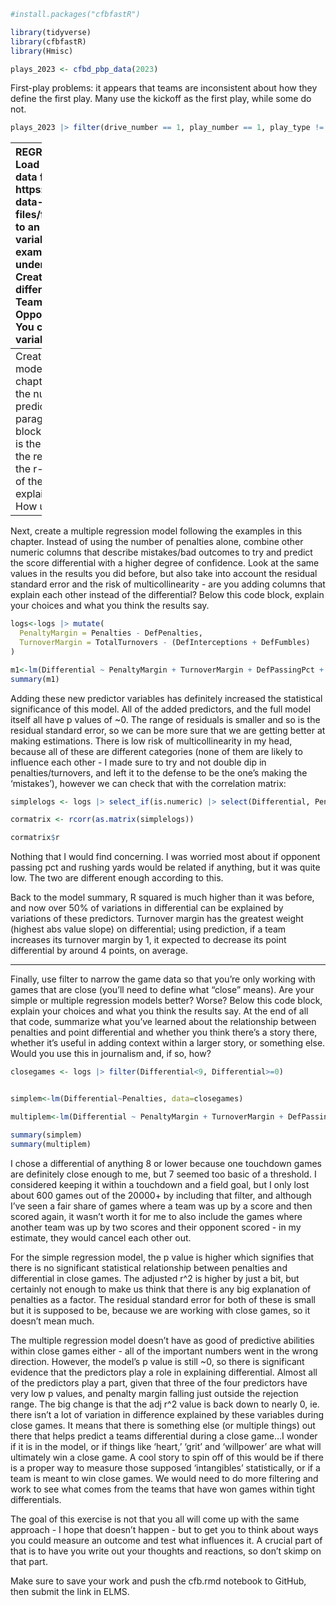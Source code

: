```r
#install.packages("cfbfastR")

library(tidyverse)
library(cfbfastR)
library(Hmisc)
```


```r
plays_2023 <- cfbd_pbp_data(2023)
```

First-play problems: it appears that teams are inconsistent about how they define the first play. Many use the kickoff as the first play, while some do not.

```r
plays_2023 |> filter(drive_number == 1, play_number == 1, play_type != 'Kickoff') |> distinct(home, play_type)
```

----------------
**REGRESSION ASSIGNMENT**
Load college football game data from https://dwillis.github.io/sports-data-files/footballlogs1123.csvLinks to an external site. into a variable called `logs` and examine it so that you understand the column names.
Create a new column for point differential between the TeamScore and OpponentScore using mutate. You can use the same `logs` variable.

```r
logs <- read_csv("https://dwillis.github.io/sports-data-files/footballlogs1123.csv")
```
------
Create a regression (a linear model, like we did in this chapter) investigating whether the number of penalties can predict the score differential. In a paragraph below this code block, describe the results: what is the p-value, and does it mean the results are random? Using the r-squared value, how much of the differential can be explained by penalty yards? How useful is this regression?
```r
logs <- logs |> mutate(
  Differential = TeamScore - OpponentScore
)
```
```r
m<-lm(Differential~Penalties, data=logs)
summary(m)
```
The p-value is below 0.05, which means that we would reject our null hypothesis (in this scenario, that there is no relationship between penalties and differential), therefore, there is some sort of relationship between penalties and differential. It means that the results are not random. However, when looking at the R^2 value of almost 0, pretty much none of the changes in differential can be solely explained by penalty yards. This regression is not very useful because it doesn't really show us which factors will influence differential. We need to test other predictor variables on the response to find the ideal model. Additionally, looking at the slope of penalties, it is also nearly 0, implying that we can't really tell if there is a positive or negative relationship between the two. 

-----
Next, create a multiple regression model following the examples in this chapter. Instead of using the number of penalties alone, combine other numeric columns that describe mistakes/bad outcomes to try and predict the score differential with a higher degree of confidence. Look at the same values in the results you did before, but also take into account the residual standard error and the risk of multicollinearity - are you adding columns that explain each other instead of the differential? Below this code block, explain your choices and what you think the results say.

```r
logs<-logs |> mutate(
  PenaltyMargin = Penalties - DefPenalties,
  TurnoverMargin = TotalTurnovers - (DefInterceptions + DefFumbles)
)

m1<-lm(Differential ~ PenaltyMargin + TurnoverMargin + DefPassingPct + DefRushingYds, data=logs)
summary(m1)
```
Adding these new predictor variables has definitely increased the statistical significance of this model. All of the added predictors, and the full model itself all have p values of ~0. The range of residuals is smaller and so is the residual standard error, so we can be more sure that we are getting better at making estimations. There is low risk of multicollinearity in my head, because all of these are different categories (none of them are likely to influence each other - I made sure to try and not double dip in penalties/turnovers, and left it to the defense to be the one's making the 'mistakes'), however we can check that with the correlation matrix: 
```r
simplelogs <- logs |> select_if(is.numeric) |> select(Differential, PenaltyMargin, TurnoverMargin, DefPassingPct, DefRushingYds)

cormatrix <- rcorr(as.matrix(simplelogs))

cormatrix$r
```
Nothing that I would find concerning. I was worried most about if opponent passing pct and rushing yards would be related if anything, but it was quite low. The two are different enough according to this. 

Back to the model summary, R squared is much higher than it was before, and now over 50% of variations in differential can be explained by variations of these predictors. Turnover margin has the greatest weight (highest abs value slope) on differential; using prediction, if a team increases its turnover margin by 1, it expected to decrease its point differential by around 4 points, on average. 

---- 

Finally, use filter to narrow the game data so that you're only working with games that are close (you'll need to define what "close" means). Are your simple or multiple regression models better? Worse? Below this code block, explain your choices and what you think the results say. At the end of all that code, summarize what you've learned about the relationship between penalties and point differential and whether you think there's a story there, whether it's useful in adding context within a larger story, or something else. Would you use this in journalism and, if so, how?


```r
closegames <- logs |> filter(Differential<9, Differential>=0)


simplem<-lm(Differential~Penalties, data=closegames)

multiplem<-lm(Differential ~ PenaltyMargin + TurnoverMargin + DefPassingPct + DefRushingYds, data=closegames)

summary(simplem)
summary(multiplem)
```
I chose a differential of anything 8 or lower because one touchdown games are definitely close enough to me, but 7 seemed too basic of a threshold. I considered keeping it within a touchdown and a field goal, but I only lost about 600 games out of the 20000+ by including that filter, and although I've seen a fair share of games where a team was up by a score and then scored again, it wasn't worth it for me to also include the games where another team was up by two scores and their opponent scored - in my estimate, they would cancel each other out. 


For the simple regression model, the p value is higher which signifies that there is no significant statistical relationship between penalties and differential in close games. The adjusted r^2 is higher by just a bit, but certainly not enough to make us think that there is any big explanation of penalties as a factor. The residual standard error for both of these is small but it is supposed to be, because we are working with close games, so it doesn't mean much. 

The multiple regression model doesn't have as good of predictive abilities within close games either - all of the important numbers went in the wrong direction. However, the model's p value is still ~0, so there is significant evidence that the predictors play a role in explaining differential. Almost all of the predictors play a part, given that three of the four predictors have very low p values, and penalty margin falling just outside the rejection range. The big change is that the adj r^2 value is back down to nearly 0, ie. there isn't a lot of variation in difference explained by these variables during close games. It means that there is something else (or multiple things) out there that helps predict a teams differential during a close game...I wonder if it is in the model, or if things like 'heart,' 'grit' and 'willpower' are what will ultimately win a close game. A cool story to spin off of this would be if there is a proper way to measure those supposed 'intangibles' statistically, or if a team is meant to win close games. We would need to do more filtering and work to see what comes from the teams that have won games within tight differentials. 




The goal of this exercise is not that you all will come up with the same approach - I hope that doesn't happen - but to get you to think about ways you could measure an outcome and test what influences it. A crucial part of that is to have you write out your thoughts and reactions, so don't skimp on that part.

Make sure to save your work and push the cfb.rmd notebook to GitHub, then submit the link in ELMS.




